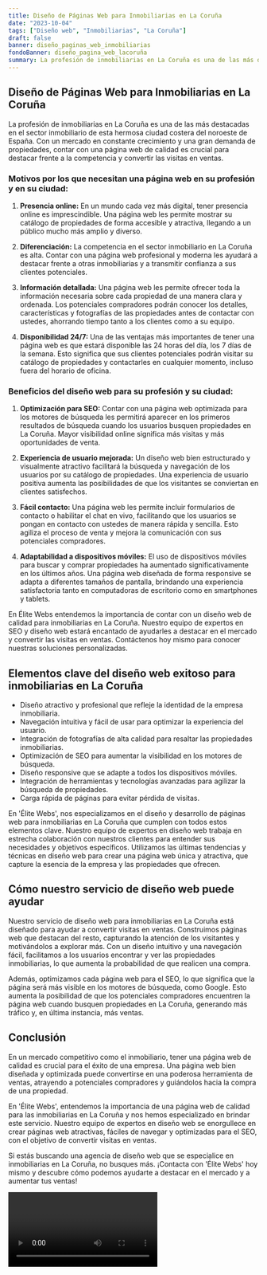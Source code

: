 ```yaml
---
title: Diseño de Páginas Web para Inmobiliarias en La Coruña
date: "2023-10-04"
tags: ["Diseño web", "Inmobiliarias", "La Coruña"]
draft: false
banner: diseño_paginas_web_inmobiliarias
fondoBanner: diseño_pagina_web_lacoruña
summary: La profesión de inmobiliarias en La Coruña es una de las más destacadas en el sector inmobiliario de esta hermosa ciudad costera del noroeste de España. Con un mercado en constante crecimiento y una gran demanda de propiedades, contar con una página web de calidad es crucial para destacar frente a la competencia y convertir las visitas en ventas.
---
```



## Diseño de Páginas Web para Inmobiliarias en La Coruña

La profesión de inmobiliarias en La Coruña es una de las más destacadas en el sector inmobiliario de esta hermosa ciudad costera del noroeste de España. Con un mercado en constante crecimiento y una gran demanda de propiedades, contar con una página web de calidad es crucial para destacar frente a la competencia y convertir las visitas en ventas.

### Motivos por los que necesitan una página web en su profesión y en su ciudad:

1. **Presencia online:** En un mundo cada vez más digital, tener presencia online es imprescindible. Una página web les permite mostrar su catálogo de propiedades de forma accesible y atractiva, llegando a un público mucho más amplio y diverso.

2. **Diferenciación:** La competencia en el sector inmobiliario en La Coruña es alta. Contar con una página web profesional y moderna les ayudará a destacar frente a otras inmobiliarias y a transmitir confianza a sus clientes potenciales.

3. **Información detallada:** Una página web les permite ofrecer toda la información necesaria sobre cada propiedad de una manera clara y ordenada. Los potenciales compradores podrán conocer los detalles, características y fotografías de las propiedades antes de contactar con ustedes, ahorrando tiempo tanto a los clientes como a su equipo.

4. **Disponibilidad 24/7:** Una de las ventajas más importantes de tener una página web es que estará disponible las 24 horas del día, los 7 días de la semana. Esto significa que sus clientes potenciales podrán visitar su catálogo de propiedades y contactarles en cualquier momento, incluso fuera del horario de oficina.

### Beneficios del diseño web para su profesión y su ciudad:

1. **Optimización para SEO:** Contar con una página web optimizada para los motores de búsqueda les permitirá aparecer en los primeros resultados de búsqueda cuando los usuarios busquen propiedades en La Coruña. Mayor visibilidad online significa más visitas y más oportunidades de venta.

2. **Experiencia de usuario mejorada:** Un diseño web bien estructurado y visualmente atractivo facilitará la búsqueda y navegación de los usuarios por su catálogo de propiedades. Una experiencia de usuario positiva aumenta las posibilidades de que los visitantes se conviertan en clientes satisfechos.

3. **Fácil contacto:** Una página web les permite incluir formularios de contacto o habilitar el chat en vivo, facilitando que los usuarios se pongan en contacto con ustedes de manera rápida y sencilla. Esto agiliza el proceso de venta y mejora la comunicación con sus potenciales compradores.

4. **Adaptabilidad a dispositivos móviles:** El uso de dispositivos móviles para buscar y comprar propiedades ha aumentado significativamente en los últimos años. Una página web diseñada de forma responsive se adapta a diferentes tamaños de pantalla, brindando una experiencia satisfactoria tanto en computadoras de escritorio como en smartphones y tablets.

En Élite Webs entendemos la importancia de contar con un diseño web de calidad para inmobiliarias en La Coruña. Nuestro equipo de expertos en SEO y diseño web estará encantado de ayudarles a destacar en el mercado y convertir las visitas en ventas. Contáctenos hoy mismo para conocer nuestras soluciones personalizadas.

<GifSeo />

<Cta />

## Elementos clave del diseño web exitoso para inmobiliarias en La Coruña

- Diseño atractivo y profesional que refleje la identidad de la empresa inmobiliaria.
- Navegación intuitiva y fácil de usar para optimizar la experiencia del usuario.
- Integración de fotografías de alta calidad para resaltar las propiedades inmobiliarias.
- Optimización de SEO para aumentar la visibilidad en los motores de búsqueda.
- Diseño responsive que se adapte a todos los dispositivos móviles.
- Integración de herramientas y tecnologías avanzadas para agilizar la búsqueda de propiedades.
- Carga rápida de páginas para evitar pérdida de visitas.

En 'Élite Webs', nos especializamos en el diseño y desarrollo de páginas web para inmobiliarias en La Coruña que cumplen con todos estos elementos clave. Nuestro equipo de expertos en diseño web trabaja en estrecha colaboración con nuestros clientes para entender sus necesidades y objetivos específicos. Utilizamos las últimas tendencias y técnicas en diseño web para crear una página web única y atractiva, que capture la esencia de la empresa y las propiedades que ofrecen.

## Cómo nuestro servicio de diseño web puede ayudar

Nuestro servicio de diseño web para inmobiliarias en La Coruña está diseñado para ayudar a convertir visitas en ventas. Construimos páginas web que destacan del resto, capturando la atención de los visitantes y motivándolos a explorar más. Con un diseño intuitivo y una navegación fácil, facilitamos a los usuarios encontrar y ver las propiedades inmobiliarias, lo que aumenta la probabilidad de que realicen una compra.

Además, optimizamos cada página web para el SEO, lo que significa que la página será más visible en los motores de búsqueda, como Google. Esto aumenta la posibilidad de que los potenciales compradores encuentren la página web cuando busquen propiedades en La Coruña, generando más tráfico y, en última instancia, más ventas.

## Conclusión

En un mercado competitivo como el inmobiliario, tener una página web de calidad es crucial para el éxito de una empresa. Una página web bien diseñada y optimizada puede convertirse en una poderosa herramienta de ventas, atrayendo a potenciales compradores y guiándolos hacia la compra de una propiedad.

En 'Élite Webs', entendemos la importancia de una página web de calidad para las inmobiliarias en La Coruña y nos hemos especializado en brindar este servicio. Nuestro equipo de expertos en diseño web se enorgullece en crear páginas web atractivas, fáciles de navegar y optimizadas para el SEO, con el objetivo de convertir visitas en ventas.

Si estás buscando una agencia de diseño web que se especialice en inmobiliarias en La Coruña, no busques más. ¡Contacta con 'Élite Webs' hoy mismo y descubre cómo podemos ayudarte a destacar en el mercado y a aumentar tus ventas!

<Video />

<CtaBot job="Inmobiliarias" city="La Coruña" />

<Gmaps query="La Coruña+españa+maps" />
